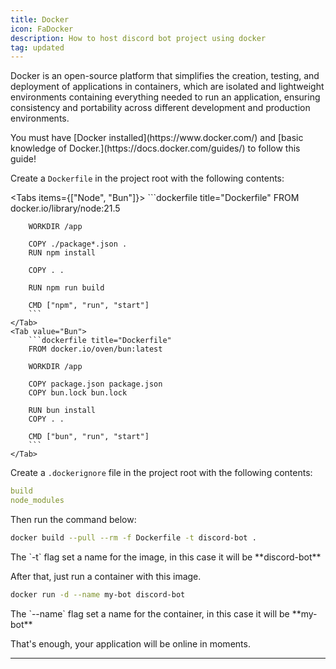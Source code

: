```yaml
---
title: Docker
icon: FaDocker
description: How to host discord bot project using docker
tag: updated 
---
```


Docker is an open-source platform that simplifies the creation, testing, and deployment of applications in containers, which are isolated and lightweight environments containing everything needed to run an application, ensuring consistency and portability across different development and production environments.

<Callout type="warn">
    You must have [Docker installed](https://www.docker.com/) and [basic knowledge of Docker.](https://docs.docker.com/guides/) to follow this guide!
</Callout>

Create a `Dockerfile` in the project root with the following contents:

<Tabs items={["Node", "Bun"]}>
    <Tab value="Node">
        ```dockerfile title="Dockerfile"
        FROM docker.io/library/node:21.5

        WORKDIR /app

        COPY ./package*.json .
        RUN npm install

        COPY . .

        RUN npm run build

        CMD ["npm", "run", "start"]
        ```
    </Tab>
    <Tab value="Bun">
        ```dockerfile title="Dockerfile"
        FROM docker.io/oven/bun:latest

        WORKDIR /app

        COPY package.json package.json
        COPY bun.lock bun.lock

        RUN bun install
        COPY . .

        CMD ["bun", "run", "start"]
        ```
    </Tab>
</Tabs>

Create a `.dockerignore` file in the project root with the following contents:

```yml title=".dockerignore"
build
node_modules
```

Then run the command below:
```bash
docker build --pull --rm -f Dockerfile -t discord-bot .
```

<Callout type="info">
    The `-t` flag set a name for the image, in this case it will be **discord-bot**
</Callout>

After that, just run a container with this image.

```bash
docker run -d --name my-bot discord-bot
```
<Callout type="info">
    The `--name` flag set a name for the container, in this case it will be **my-bot**
</Callout>

That's enough, your application will be online in moments.

---